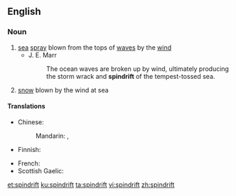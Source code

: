==English==

===Noun===
{{en-noun|~}}

# [[sea]] [[spray]] blown from the tops of [[wave]]s by the [[wind]]
#* J. E. Marr
#*: The ocean waves are broken up by wind, ultimately producing the storm wrack and '''spindrift''' of the tempest-tossed sea.
# [[snow]] blown by the wind at sea

====Translations====
{{trans-top|sea spray}}
* Chinese:
*: Mandarin: {{t+|cmn|浪花兒|alt=浪花(兒)|sc=Hani}}, {{t+|cmn|浪花儿|alt=浪花(儿)|tr=lànghuā[r]|sc=Hani}}
* Finnish: {{t|fi|pärske}}
{{trans-mid}}
* French: {{t+|fr|embrun|m}}
* Scottish Gaelic: {{t|gd|cathadh-mara|m}}
{{trans-bottom}}

[[et:spindrift]]
[[ku:spindrift]]
[[ta:spindrift]]
[[vi:spindrift]]
[[zh:spindrift]]